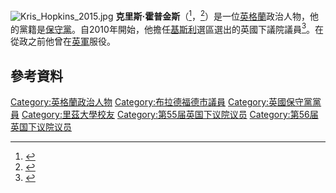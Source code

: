 {{NoteTA
|G1=PoliticiansUK
|G2=UK Places
|G3=People
|G4=Country
}}

[[File:Kris_Hopkins_2015.jpg|thumb]]
'''克里斯·霍普金斯'''（{{lang-en|Kris Hopkins}}<ref>{{London Gazette |issue=59418 |date=13 May 2010 |startpage=8739}}</ref>，{{bd|1963年|6月8日}}<ref name="bbcdemocracy">{{Cite web |url=http://news.bbc.co.uk/democracylive/hi/representatives/profiles/31576.stm |title=Democracy Live: Your representatives: Kris Hopkins |publisher=BBC |accessdate=20 November 2012 |archive-date=2016-03-06 |archive-url=https://web.archive.org/web/20160306093913/http://news.bbc.co.uk/democracylive/hi/representatives/profiles/31576.stm |dead-url=no }}</ref>）是一位[[英格蘭|英格蘭]]政治人物，他的黨籍是[[保守黨_(英國)|保守黨]]。自2010年開始，他擔任[[基斯利_(英國國會選區)|基斯利]]選區選出的英國下議院議員<ref name="BBC-eln2010">{{cite news |url=http://news.bbc.co.uk/1/shared/election2010/results/constituency/c39.stm |title=Election 2010: Keighley |work=BBC News |accessdate=7 May 2010 |archive-date=2010-04-17 |archive-url=https://web.archive.org/web/20100417141608/http://news.bbc.co.uk/1/shared/election2010/results/constituency/c39.stm |dead-url=no }}</ref>。在從政之前他曾在[[英軍|英軍]]服役。

==參考資料==
{{Reflist}}

{{DEFAULTSORT: Hopkins, Kris}}
[[Category:英格蘭政治人物|Category:英格蘭政治人物]]
[[Category:布拉德福德市議員|Category:布拉德福德市議員]]
[[Category:英國保守黨黨員|Category:英國保守黨黨員]]
[[Category:里茲大學校友|Category:里茲大學校友]]
[[Category:第55届英国下议院议员|Category:第55届英国下议院议员]]
[[Category:第56届英国下议院议员|Category:第56届英国下议院议员]]